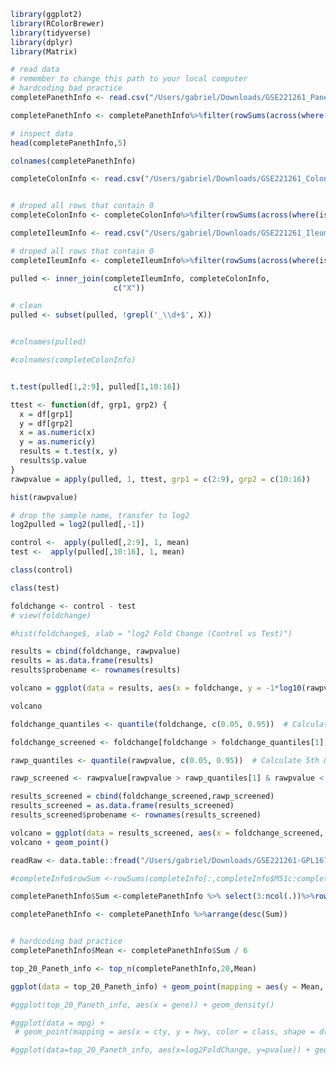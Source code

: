 
```r
library(ggplot2)
library(RColorBrewer)
library(tidyverse)
library(dplyr)
library(Matrix)

```


```r

# read data 
# remember to change this path to your local computer 
# hardcoding bad practice
completePanethInfo <- read.csv("/Users/gabriel/Downloads/GSE221261_Paneth_normalized_counts.csv")

completePanethInfo <- completePanethInfo%>%filter(rowSums(across(where(is.numeric)))!=0)

# inspect data
head(completePanethInfo,5)

colnames(completePanethInfo)
```

``` r

completeColonInfo <- read.csv("/Users/gabriel/Downloads/GSE221261_Colon_Peds_normalized_counts.csv")


# droped all rows that contain 0
completeColonInfo <- completeColonInfo%>%filter(rowSums(across(where(is.numeric)))!=0)


```


``` r
completeIleumInfo <- read.csv("/Users/gabriel/Downloads/GSE221261_Ileum_Peds_normalized_counts.csv")

# droped all rows that contain 0
completeIleumInfo <- completeIleumInfo%>%filter(rowSums(across(where(is.numeric)))!=0)

```

``` r

pulled <- inner_join(completeIleumInfo, completeColonInfo, 
                       c("X")) 

# clean
pulled <- subset(pulled, !grepl('_\\d+$', X))


#colnames(pulled)

#colnames(completeColonInfo)


t.test(pulled[1,2:9], pulled[1,10:16])

ttest <- function(df, grp1, grp2) {
  x = df[grp1]
  y = df[grp2]
  x = as.numeric(x)
  y = as.numeric(y)  
  results = t.test(x, y)
  results$p.value
}
rawpvalue = apply(pulled, 1, ttest, grp1 = c(2:9), grp2 = c(10:16))

hist(rawpvalue)
```

``` r
# drop the sample name, transfer to log2
log2pulled = log2(pulled[,-1])

control <-  apply(pulled[,2:9], 1, mean)
test <-  apply(pulled[,10:16], 1, mean)

class(control) 

class(test)

foldchange <- control - test
# view(foldchange)

#hist(foldchange$, xlab = "log2 Fold Change (Control vs Test)")

```

``` r

results = cbind(foldchange, rawpvalue)
results = as.data.frame(results)
results$probename <- rownames(results)

volcano = ggplot(data = results, aes(x = foldchange, y = -1*log10(rawpvalue))) + geom_point() + coord_cartesian(xlim = c(-1000, 1000))

volcano
```

``` r


foldchange_quantiles <- quantile(foldchange, c(0.05, 0.95))  # Calculate 5th & 95th percentiles

foldchange_screened <- foldchange[foldchange > foldchange_quantiles[1] & foldchange < foldchange_quantiles[2]]

rawp_quantiles <- quantile(rawpvalue, c(0.05, 0.95))  # Calculate 5th & 95th percentiles

rawp_screened <- rawpvalue[rawpvalue > rawp_quantiles[1] & rawpvalue < rawp_quantiles[2]]

results_screened = cbind(foldchange_screened,rawp_screened)
results_screened = as.data.frame(results_screened)
results_screened$probename <- rownames(results_screened)

volcano = ggplot(data = results_screened, aes(x = foldchange_screened, y = -1*log10(rawp_screened)))
volcano + geom_point()

```

```r

readRaw <- data.table::fread("/Users/gabriel/Downloads/GSE221261-GPL16791_series_matrix.txt")

```

```r

#completeInfo$rowSum <-rowSums(completeInfo[:,completeInfo$MS1c:completeInfo$MS6c])

completePanethInfo$Sum <-completePanethInfo %>% select(3:ncol(.))%>%rowSums()

completePanethInfo <- completePanethInfo %>%arrange(desc(Sum))


# hardcoding bad practice
completePanethInfo$Mean <- completePanethInfo$Sum / 6 

```


``` r

top_20_Paneth_info <- top_n(completePanethInfo,20,Mean)

```


```r

ggplot(data = top_20_Paneth_info) + geom_point(mapping = aes(y = Mean, x = gene)) + scale_x_discrete(guide = guide_axis(angle = 90))

#ggplot(top_20_Paneth_info, aes(x = gene)) + geom_density()

#ggplot(data = mpg) +
 # geom_point(mapping = aes(x = cty, y = hwy, color = class, shape = drv))
```


``` r

#ggplot(data=top_20_Paneth_info, aes(x=log2FoldChange, y=pvalue)) + geom_point()


```

